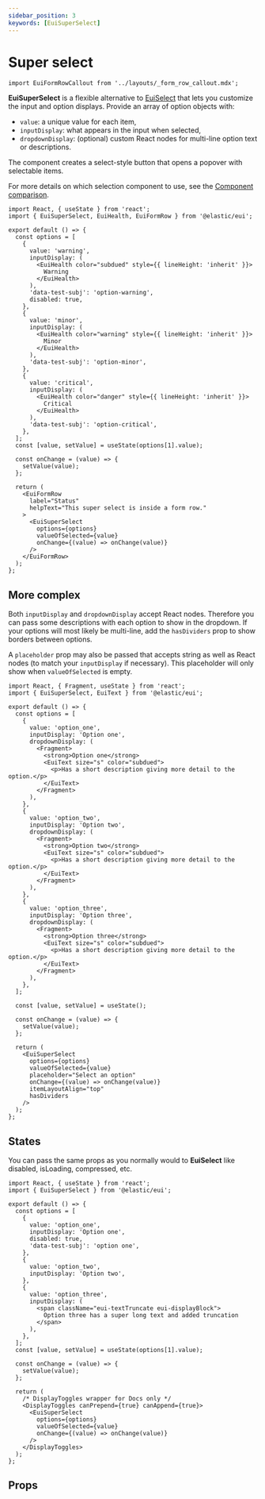 ```yaml
---
sidebar_position: 3
keywords: [EuiSuperSelect]
---
```


# Super select

```mdx-code-block
import EuiFormRowCallout from '../layouts/_form_row_callout.mdx';
```

**EuiSuperSelect** is a flexible alternative to [EuiSelect](./basic-select.mdx) that lets you customize the input and option displays. Provide an array of option objects with:

- `value`: a unique value for each item,
- `inputDisplay`: what appears in the input when selected,
- `dropdownDisplay`: (optional) custom React nodes for multi-line option text or descriptions.

The component creates a select-style button that opens a popover with selectable items.

For more details on which selection component to use, see the [Component comparison](./overview.mdx).

```tsx interactive
import React, { useState } from 'react';
import { EuiSuperSelect, EuiHealth, EuiFormRow } from '@elastic/eui';

export default () => {
  const options = [
    {
      value: 'warning',
      inputDisplay: (
        <EuiHealth color="subdued" style={{ lineHeight: 'inherit' }}>
          Warning
        </EuiHealth>
      ),
      'data-test-subj': 'option-warning',
      disabled: true,
    },
    {
      value: 'minor',
      inputDisplay: (
        <EuiHealth color="warning" style={{ lineHeight: 'inherit' }}>
          Minor
        </EuiHealth>
      ),
      'data-test-subj': 'option-minor',
    },
    {
      value: 'critical',
      inputDisplay: (
        <EuiHealth color="danger" style={{ lineHeight: 'inherit' }}>
          Critical
        </EuiHealth>
      ),
      'data-test-subj': 'option-critical',
    },
  ];
  const [value, setValue] = useState(options[1].value);

  const onChange = (value) => {
    setValue(value);
  };

  return (
    <EuiFormRow
      label="Status"
      helpText="This super select is inside a form row."
    >
      <EuiSuperSelect
        options={options}
        valueOfSelected={value}
        onChange={(value) => onChange(value)}
      />
    </EuiFormRow>
  );
};
```

<EuiFormRowCallout />

## More complex

Both `inputDisplay` and `dropdownDisplay` accept React nodes. Therefore you can pass some descriptions with each option to show in the dropdown. If your options will most likely be multi-line, add the `hasDividers` prop to show borders between options.

A `placeholder` prop may also be passed that accepts string as well as React nodes (to match your `inputDisplay` if necessary). This placeholder will only show when `valueOfSelected` is empty.

```tsx interactive
import React, { Fragment, useState } from 'react';
import { EuiSuperSelect, EuiText } from '@elastic/eui';

export default () => {
  const options = [
    {
      value: 'option_one',
      inputDisplay: 'Option one',
      dropdownDisplay: (
        <Fragment>
          <strong>Option one</strong>
          <EuiText size="s" color="subdued">
            <p>Has a short description giving more detail to the option.</p>
          </EuiText>
        </Fragment>
      ),
    },
    {
      value: 'option_two',
      inputDisplay: 'Option two',
      dropdownDisplay: (
        <Fragment>
          <strong>Option two</strong>
          <EuiText size="s" color="subdued">
            <p>Has a short description giving more detail to the option.</p>
          </EuiText>
        </Fragment>
      ),
    },
    {
      value: 'option_three',
      inputDisplay: 'Option three',
      dropdownDisplay: (
        <Fragment>
          <strong>Option three</strong>
          <EuiText size="s" color="subdued">
            <p>Has a short description giving more detail to the option.</p>
          </EuiText>
        </Fragment>
      ),
    },
  ];

  const [value, setValue] = useState();

  const onChange = (value) => {
    setValue(value);
  };

  return (
    <EuiSuperSelect
      options={options}
      valueOfSelected={value}
      placeholder="Select an option"
      onChange={(value) => onChange(value)}
      itemLayoutAlign="top"
      hasDividers
    />
  );
};
```

## States

You can pass the same props as you normally would to **EuiSelect** like disabled, isLoading, compressed, etc.

```tsx interactive
import React, { useState } from 'react';
import { EuiSuperSelect } from '@elastic/eui';

export default () => {
  const options = [
    {
      value: 'option_one',
      inputDisplay: 'Option one',
      disabled: true,
      'data-test-subj': 'option one',
    },
    {
      value: 'option_two',
      inputDisplay: 'Option two',
    },
    {
      value: 'option_three',
      inputDisplay: (
        <span className="eui-textTruncate eui-displayBlock">
          Option three has a super long text and added truncation
        </span>
      ),
    },
  ];
  const [value, setValue] = useState(options[1].value);

  const onChange = (value) => {
    setValue(value);
  };

  return (
    /* DisplayToggles wrapper for Docs only */
    <DisplayToggles canPrepend={true} canAppend={true}>
      <EuiSuperSelect
        options={options}
        valueOfSelected={value}
        onChange={(value) => onChange(value)}
      />
    </DisplayToggles>
  );
};
```

## Props


<PropTable definition={docgen.EuiSuperSelect} />
